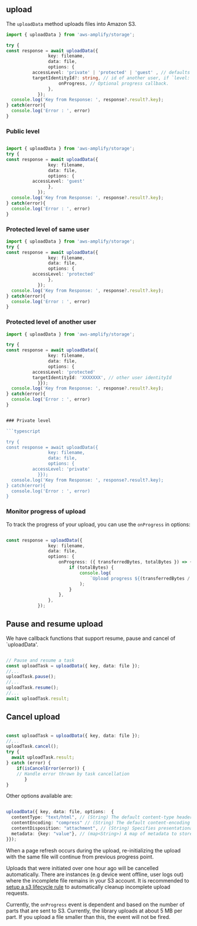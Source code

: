 ## upload

The `uploadData` method uploads files into Amazon S3.

```typescript
import { uploadData } from 'aws-amplify/storage';

try {
const response = await uploadData({
				key: filename,
				data: file,
				options: {
          accessLevel: 'private' | 'protected' | 'guest' , // defaults to `guest` 
          targetIdentityId?: string, // id of another user, if `level: protected`
					onProgress, // Optional progress callback.
				},
			});
  console.log('Key from Response: ', response?.result?.key);
} catch(error){
  console.log('Error : ', error)
}
```

### Public level

```typescript

import { uploadData } from 'aws-amplify/storage';
try {
const response = await uploadData({
				key: filename,
				data: file,
				options: {
          accessLevel: 'guest'
				},
			});
  console.log('Key from Response: ', response?.result?.key);
} catch(error){
  console.log('Error : ', error)
}
```

### Protected level of same user

```typescript
import { uploadData } from 'aws-amplify/storage';
try {
const response = await uploadData({
				key: filename,
				data: file,
				options: {
          accessLevel: 'protected' 
				},
			});
  console.log('Key from Response: ', response?.result?.key);
} catch(error){
  console.log('Error : ', error)
}
```

### Protected level of another user

```typescript
import { uploadData } from 'aws-amplify/storage';

try {
const response = await uploadData({
				key: filename,
				data: file,
				options: {
          accessLevel: 'protected' 
          targetIdentityId: 'XXXXXXX', // other user identityId
			}});
  console.log('Key from Response: ', response?.result?.key);
} catch(error){
  console.log('Error : ', error)
}


### Private level

```typescript

try {
const response = await uploadData({
				key: filename,
				data: file,
				options: {
          accessLevel: 'private' 
			}});
  console.log('Key from Response: ', response?.result?.key);
} catch(error){
  console.log('Error : ', error)
}
```

### Monitor progress of upload

To track the progress of your upload, you can use the `onProgress` in options:

```typescript

const response = uploadData({
				key: filename,
				data: file,
				options: {
					onProgress: ({ transferredBytes, totalBytes }) => {
						if (totalBytes) {
							console.log(
								`Upload progress ${(transferredBytes / totalBytes) * 100} %`
							);
						}
					},
				},
			});
```

## Pause and resume upload

We have callback functions that support resume, pause and cancel of `uploadData'. 

```typescript 

// Pause and resume a task
const uploadTask = uploadData({ key, data: file });
//...
uploadTask.pause();
//...
uploadTask.resume();
//...
await uploadTask.result;
```

## Cancel upload

```typescript

const uploadTask = uploadData({ key, data: file });
//...
uploadTask.cancel();
try {
  await uploadTask.result;
} catch (error) {
    if(isCancelError(error)) {
    // Handle error thrown by task cancellation
       }
}

```

Other options available are:

```typescript

uploadData({ key, data: file, options:  {
  contentType: "text/html", // (String) The default content-type header value of the file when downloading it.
  contentEncoding: "compress" // (String) The default content-encoding header value of the file when downloading it.
  contentDisposition: "attachment", // (String) Specifies presentational information for the object
  metadata: {key: "value"}, // (map<String>) A map of metadata to store with the object in S3.
}});

```

<!-- TODO Rewrite why do we not have multi-part upload documented for JS? -->

When a page refresh occurs during the upload, re-initializing the upload with the same file will continue from previous progress point.

<Callout>

Uploads that were initiated over one hour ago will be cancelled automatically. There are instances (e.g device went offline, user logs out) where the incomplete file remains in your S3 account. It is recommended to [setup a s3 lifecycle rule](https://aws.amazon.com/blogs/aws-cloud-financial-management/discovering-and-deleting-incomplete-multipart-uploads-to-lower-amazon-s3-costs/) to automatically cleanup incomplete upload requests.

</Callout>

<Callout>

Currently, the `onProgress` event is dependent and based on the number of parts that are sent to S3. Currently, the library uploads at about 5 MB per part. If you upload a file smaller than this, the event will not be fired.

</Callout>


